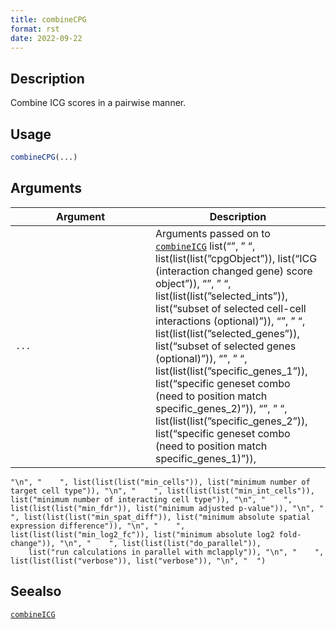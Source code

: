 ```yaml
--- 
title: combineCPG 
format: rst 
date: 2022-09-22 
--- 
```


## Description

Combine ICG scores in a pairwise manner.


## Usage

```r
combineCPG(...)
```


## Arguments

Argument      |Description
------------- |----------------
`...`     |      Arguments passed on to [`combineICG`](#combineicg)   list("\n", "    ", list(list(list("cpgObject")), list("ICG (interaction changed gene) score object")), "\n", "    ", list(list(list("selected_ints")), list("subset of selected cell-cell interactions (optional)")), "\n", "    ", list(list(list("selected_genes")), list("subset of selected genes (optional)")), "\n", "    ", list(list(list("specific_genes_1")), list("specific geneset combo (need to position match specific_genes_2)")), "\n", "    ", list(list(list("specific_genes_2")), list("specific geneset combo (need to position match specific_genes_1)")), 
    "\n", "    ", list(list(list("min_cells")), list("minimum number of target cell type")), "\n", "    ", list(list(list("min_int_cells")), list("minimum number of interacting cell type")), "\n", "    ", list(list(list("min_fdr")), list("minimum adjusted p-value")), "\n", "    ", list(list(list("min_spat_diff")), list("minimum absolute spatial expression difference")), "\n", "    ", list(list(list("min_log2_fc")), list("minimum absolute log2 fold-change")), "\n", "    ", list(list(list("do_parallel")), 
        list("run calculations in parallel with mclapply")), "\n", "    ", list(list(list("verbose")), list("verbose")), "\n", "  ")


## Seealso

[`combineICG`](#combineicg)


